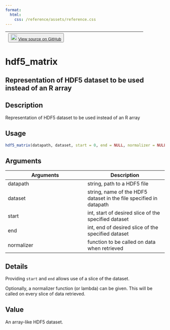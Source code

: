 ```yaml
---
format:
  html:
    css: /reference/assets/reference.css
---
```


| <button class="button"> ![](/reference/assets/GitHub-Mark-32px.png){width="20"} [View source on GitHub](https://github.com/rstudio/keras//blob/main/R/utils.R#L97) </button> |
|:------------------------------:|:--------------------------------------:|

# hdf5_matrix

## Representation of HDF5 dataset to be used instead of an R array

## Description
Representation of HDF5 dataset to be used instead of an R array 


## Usage
```r
hdf5_matrix(datapath, dataset, start = 0, end = NULL, normalizer = NULL) 
```

## Arguments
|Arguments|Description|
|---|---|
| datapath | string, path to a HDF5 file |
| dataset | string, name of the HDF5 dataset in the file specified in datapath |
| start | int, start of desired slice of the specified dataset |
| end | int, end of desired slice of the specified dataset |
| normalizer | function to be called on data when retrieved |

## Details

Providing `start` and `end` allows use of a slice of the dataset. 

Optionally, a normalizer function (or lambda) can be given. This will be called on every slice of data retrieved. 


## Value
An array-like HDF5 dataset. 




